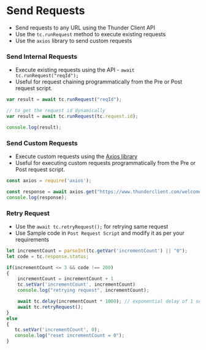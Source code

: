 # Send Requests
- Send requests to any URL using the Thunder Client API
- Use the `tc.runRequest` method to execute existing requests
- Use the `axios` library to send custom requests

### Send Internal Requests
- Execute existing requests using the API - `await tc.runRequest("reqId");`
- Useful for request chaining programmatically from the Pre or Post request script.
```js
var result = await tc.runRequest("reqId");

// to get the request id dynamically
var result = await tc.runRequest(tc.request.id);

console.log(result);
``` 

### Send Custom Requests
- Execute custom requests using the [Axios library](https://axios-http.com/docs/api_intro)
- Useful for executing custom requests programmatically from the Pre or Post request script.
```js
const axios = require('axios');

const response = await axios.get("https://www.thunderclient.com/welcome");
console.log(response);

```
### Retry Request
- Use the `await tc.retryRequest();` for retrying same request
- Use Sample code in `Post Request Script` and modify it as per your requirements

```js
let incrementCount = parseInt(tc.getVar('incrementCount') || "0");
let code = tc.response.status;

if(incrementCount <= 3 && code !== 200)
{
    incrementCount = incrementCount + 1
    tc.setVar('incrementCount', incrementCount)
    console.log("retrying request", incrementCount);

    await tc.delay(incrementCount * 1000); // exponential delay of 1 secs
    await tc.retryRequest();
}
else
{
   tc.setVar('incrementCount', 0);
   console.log("reset incrementCount = 0");
}
```
